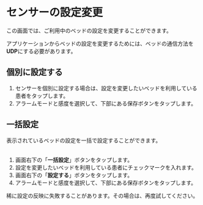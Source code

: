 # センサーの設定変更

この画面では、ご利用中のベッドの設定を変更することができます。

<Warning>アプリケーションからベッドの設定を変更するためには、ベッドの通信方法を**UDP**にする必要があります。</Warning>

## 個別に設定する

1. センサーを個別に設定する場合は、設定を変更したいベッドを利用している患者をタップします。
2. アラームモードと感度を選択して、下部にある保存ボタンをタップします。

## 一括設定

表示されているベッドの設定を一括で設定することができます。<br></br>

1. 画面右下の「**一括設定**」ボタンをタップします。
2. 設定を変更したいベッドを利用している患者にチェックマークを入れます。
3. 画面右下の「**設定する**」ボタンをタップします。
4. アラームモードと感度を選択して、下部にある保存ボタンをタップします。

<Info>稀に設定の反映に失敗することがあります。その場合は、再度試してください。</Info>
